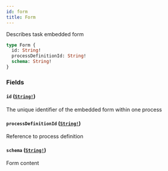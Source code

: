 ```yaml
---
id: form
title: Form
---
```


Describes task embedded form

```graphql
type Form {
  id: String!
  processDefinitionId: String!
  schema: String!
}
```

### Fields

#### `id` ([`String!`](/docs/apis-clients/tasklist-api/scalars/string))

The unique identifier of the embedded form within one process

#### `processDefinitionId` ([`String!`](/docs/apis-clients/tasklist-api/scalars/string))

Reference to process definition

#### `schema` ([`String!`](/docs/apis-clients/tasklist-api/scalars/string))

Form content
